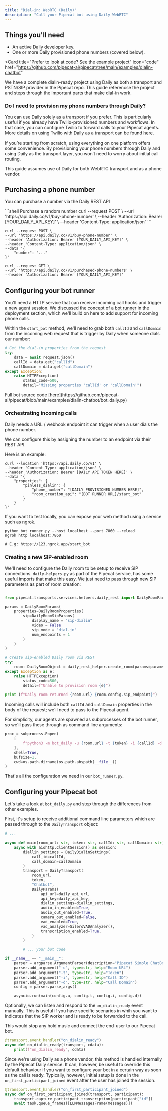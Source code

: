 ```yaml
---
title: "Dial-in: WebRTC (Daily)"
description: "Call your Pipecat bot using Daily WebRTC"
---
```


## Things you'll need

- An active [Daily](https://www.daily.co) developer key.
- One or more Daily provisioned phone numbers (covered below).

<Card
  title="Prefer to look at code? See the example project"
  icon="code"
  href="https://github.com/pipecat-ai/pipecat/tree/main/examples/dialin-chatbot"
>
  We have a complete dialin-ready project using Daily as both a transport and
  PSTN/SIP provider in the Pipecat repo. This guide referencse the project and
  steps through the important parts that make dial-in work.
</Card>

### Do I need to provision my phone numbers through Daily?

You can use Daily solely as a transport if you prefer. This is particularly useful if you already have Twilio-provisioned numbers and workflows. In that case, you can configure Twilio to forward calls to your Pipecat agents. More details on using Twilio with Daily as a transport can be found [here](/telephony/twilio-daily-webrtc).

If you’re starting from scratch, using everything on one platform offers some convenience. By provisioning your phone numbers through Daily and using Daily as the transport layer, you won’t need to worry about initial call routing.

<Note>
  This guide assumes use of Daily for both WebRTC transport and as a phone
  vendor.
</Note>

## Purchasing a phone number

You can purchase a number via the Daily REST API

<CodeGroup>
```shell Purchase a random number
curl --request POST \ --url
'https://api.daily.co/v1/buy-phone-number' \ --header 'Authorization: Bearer
[YOUR_DAILY_API_KEY]' \ --header 'Content-Type: application/json'
```

```shell Purchase specific number
curl --request POST \
--url 'https://api.daily.co/v1/buy-phone-number' \
--header 'Authorization: Bearer [YOUR_DAILY_API_KEY]' \
--header 'Content-Type: application/json' \
--data '{
    "number": "..."
}'
```

```shell List numbers
curl --request GET \
--url 'https://api.daily.co/v1/purchased-phone-numbers' \
--header 'Authorization: Bearer [YOUR_DAILY_API_KEY]'
```

</CodeGroup>

## Configuring your bot runner

You'll need a HTTP service that can receive incoming call hooks and trigger a new agent session. We discussed the concept of a [bot runner](/deployment/pattern) in the deployment section, which we'll build on here to add support for incoming phone calls.

Within the `start_bot` method, we'll need to grab both `callId` and `callDomain` from the incoming web request that is trigger by Daily when someone dials our number:

```python bot_daily.py
# Get the dial-in properties from the request
try:
    data = await request.json()
    callId = data.get("callId")
    callDomain = data.get("callDomain")
except Exception:
    raise HTTPException(
        status_code=500,
        detail="Missing properties 'callId' or 'callDomain'")
```

<Note>
  Full bot source code
  [here](https://github.com/pipecat-ai/pipecat/blob/main/examples/dialin-chatbot/bot_daily.py)
</Note>

### Orchestrating incoming calls

Daily needs a URL / webhook endpoint it can trigger when a user dials the phone number.

We can configure this by assigning the number to an endpoint via their REST API.

Here is an example:

```shell
curl --location 'https://api.daily.co/v1' \
--header 'Content-Type: application/json' \
--header 'Authorization: Bearer [DAILY API TOKEN HERE]' \
--data '{
    "properties": {
        "pinless_dialin": {
            "phone_number": "[DAILY PROVISIONED NUMBER HERE]",
            "room_creation_api": "[BOT RUNNER URL]/start_bot"
        }
    }
}'
```

If you want to test locally, you can expose your web method using a service such as [ngrok](https://ngrok.com/).

```shell Example ngrok tunnel
python bot_runner.py --host localhost --port 7860 --reload
ngrok http localhost:7860

# E.g: https://123.ngrok.app/start_bot
```

### Creating a new SIP-enabled room

We'll need to configure the Daily room to be setup to receive SIP connections. `daily-helpers.py` as part of the Pipecat service, has some useful imports that make this easy. We just need to pass through new SIP parameters as part of room creation:

```python bot_runner.py

from pipecat.transports.services.helpers.daily_rest import DailyRoomParams, DailyRoomProperties, DailyRoomSipParams

params = DailyRoomParams(
    properties=DailyRoomProperties(
        sip=DailyRoomSipParams(
            display_name = "sip-dialin"
            video = False
            sip_mode = "dial-in"
            num_endpoints = 1
        )
    )
)

# Create sip-enabled Daily room via REST
try:
    room: DailyRoomObject = daily_rest_helper.create_room(params=params)
except Exception as e:
    raise HTTPException(
        status_code=500,
        detail=f"Unable to provision room {e}")

print (f"Daily room returned {room.url} {room.config.sip_endpoint}")
```

Incoming calls will include both `callId` and `callDomain` properties in the body of the request; we'll need to pass to the Pipecat agent.

For simplicity, our agents are spawned as subprocesses of the bot runner, so we'll pass these through as command line arguments:

```python bot_runner.py
proc = subprocess.Popen(
    [
        f"python3 -m bot_daily -u {room.url} -t {token} -i {callId} -d {callDomain}"
    ],
    shell=True,
    bufsize=1,
    cwd=os.path.dirname(os.path.abspath(__file__))
)
```

That's all the configuration we need in our `bot_runner.py`.

## Configuring your Pipecat bot

Let's take a look at `bot_daily.py` and step through the differences from other examples.

First, it's setup to receive additional command line parameters which are passed through to the `DailyTransport` object:

```python bot_daily.py
# ...

async def main(room_url: str, token: str, callId: str, callDomain: str):
    async with aiohttp.ClientSession() as session:
        diallin_settings = DailyDialinSettings(
            call_id=callId,
            call_domain=callDomain
        )
        transport = DailyTransport(
            room_url,
            token,
            "Chatbot",
            DailyParams(
                api_url=daily_api_url,
                api_key=daily_api_key,
                dialin_settings=diallin_settings,
                audio_in_enabled=True,
                audio_out_enabled=True,
                camera_out_enabled=False,
                vad_enabled=True,
                vad_analyzer=SileroVADAnalyzer(),
                transcription_enabled=True,
            )
        )

        # ... your bot code

if __name__ == "__main__":
    parser = argparse.ArgumentParser(description="Pipecat Simple ChatBot")
    parser.add_argument("-u", type=str, help="Room URL")
    parser.add_argument("-t", type=str, help="Token")
    parser.add_argument("-i", type=str, help="Call ID")
    parser.add_argument("-d", type=str, help="Call Domain")
    config = parser.parse_args()

    asyncio.run(main(config.u, config.t, config.i, config.d))
```

Optionally, we can listen and respond to the `on_dialin_ready` event manually. This is useful if you have specific scenarios in whih you want to indicates that the SIP worker and is ready to be forwarded to the call.

This would stop any hold music and connect the end-user to our Pipecat bot.

```python
@transport.event_handler("on_dialin_ready")
async def on_dialin_ready(transport, cdata):
    print(f"on_dialin_ready", cdata)

```

Since we're using Daily as a phone vendor, this method is handled internally by the Pipecat Daily service. It can, however, be useful to override this default behaviour if you want to configure your bot in a certain way as soon as the call is ready. Typically, however, initial setup is done in the `on_first_participant_joined` event after the user has joined the session.

```python
@transport.event_handler("on_first_participant_joined")
async def on_first_participant_joined(transport, participant):
    transport.capture_participant_transcription(participant["id"])
    await task.queue_frames([LLMMessagesFrame(messages)])
```
